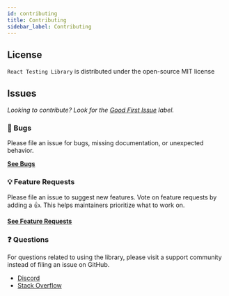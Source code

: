 ```yaml
---
id: contributing
title: Contributing
sidebar_label: Contributing
---
```


## License

`React Testing Library` is distributed under the open-source MIT license

## Issues

_Looking to contribute? Look for the [Good First Issue][good-first-issue] label._

### 🐛 Bugs

Please file an issue for bugs, missing documentation, or unexpected behavior.

[**See Bugs**][bugs]

### 💡 Feature Requests

Please file an issue to suggest new features. Vote on feature requests by adding a 👍. This helps maintainers prioritize what to work on.

[**See Feature Requests**][requests]

### ❓ Questions

For questions related to using the library, please visit a support community instead of filing an issue on GitHub.

- [Discord][discord]
- [Stack Overflow][stackoverflow]

<!--
Links:
-->

<!-- prettier-ignore-start -->



<!-- prettier-ignore-end -->
[bugs]: https://github.com/testing-library/react-testing-library/issues?q=is%3Aissue+is%3Aopen+label%3Abug+sort%3Acreated-desc
[requests]: https://github.com/testing-library/react-testing-library/issues?q=is%3Aissue+sort%3Areactions-%2B1-desc+label%3Aenhancement+is%3Aopen
[good-first-issue]: https://github.com/testing-library/react-testing-library/issues?utf8=✓&q=is%3Aissue+is%3Aopen+sort%3Areactions-%2B1-desc+label%3A"good+first+issue"+
[discord]: https://discord.gg/testing-library
[stackoverflow]: https://stackoverflow.com/questions/tagged/react-testing-library
